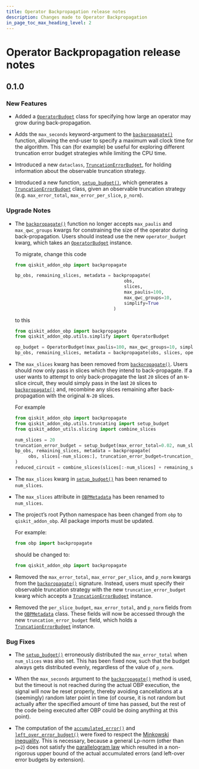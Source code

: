 ```yaml
---
title: Operator Backpropagation release notes
description: Changes made to Operator Backpropagation
in_page_toc_max_heading_level: 2
---
```


<span id="release-notes" />

<span id="id1" />

# Operator Backpropagation release notes

<span id="release-notes-0-1-0" />

<span id="id2" />

## 0.1.0

<span id="release-notes-0-1-0-new-features" />

### New Features

*   Added a [`OperatorBudget`](utils-simplify-operator-budget "qiskit_addon_obp.utils.simplify.OperatorBudget") class for specifying how large an operator may grow during back-propagation.

*   Adds the `max_seconds` keyword-argument to the [`backpropagate()`](backpropagate "qiskit_addon_obp.backpropagate") function, allowing the end-user to specify a maximum wall clock time for the algorithm. This can (for example) be useful for exploring different truncation error budget strategies while limiting the CPU time.

*   Introduced a new `dataclass`, [`TruncationErrorBudget`](utils-truncating-truncation-error-budget "qiskit_addon_obp.utils.truncating.TruncationErrorBudget"), for holding information about the observable truncation strategy.

*   Introduced a new function, [`setup_budget()`](utils-truncating-setup-budget "qiskit_addon_obp.utils.truncating.setup_budget"), which generates a [`TruncationErrorBudget`](utils-truncating-truncation-error-budget "qiskit_addon_obp.utils.truncating.TruncationErrorBudget") class, given an observable truncation strategy (e.g. `max_error_total`, `max_error_per_slice`, `p_norm`).

<span id="release-notes-0-1-0-upgrade-notes" />

### Upgrade Notes

*   The [`backpropagate()`](backpropagate "qiskit_addon_obp.backpropagate") function no longer accepts `max_paulis` and `max_qwc_groups` kwargs for constraining the size of the operator during back-propagation. Users should instead use the new `operator_budget` kwarg, which takes an [`OperatorBudget`](utils-simplify-operator-budget "qiskit_addon_obp.utils.simplify.OperatorBudget") instance.

    To migrate, change this code

    ```python
    from qiskit_addon_obp import backpropagate

    bp_obs, remaining_slices, metadata = backpropagate(
                                             obs,
                                             slices,
                                             max_paulis=100,
                                             max_qwc_groups=10,
                                             simplify=True
                                         )
    ```

    to this

    ```python
    from qiskit_addon_obp import backpropagate
    from qiskit_addon_obp.utils.simplify import OperatorBudget

    op_budget = OperatorBudget(max_paulis=100, max_qwc_groups=10, simplify=True)
    bp_obs, remaining_slices, metadata = backpropagate(obs, slices, operator_budget=op_budget)
    ```

*   The `max_slices` kwarg has been removed from [`backpropagate()`](backpropagate "qiskit_addon_obp.backpropagate"). Users should now only pass in slices which they intend to back-propagate. If a user wants to attempt to only back-propagate the last `20` slices of an `N`-slice circuit, they would simply pass in the last `20` slices to [`backpropagate()`](backpropagate "qiskit_addon_obp.backpropagate") and, recombine any slices remaining after back-propagation with the original `N-20` slices.

    For example

    ```python
    from qiskit_addon_obp import backpropagate
    from qiskit_addon_obp.utils.truncating import setup_budget
    from qiskit_addon_utils.slicing import combine_slices

    num_slices = 20
    truncation_error_budget = setup_budget(max_error_total=0.02, num_slices=num_slices, p_norm=1)
    bp_obs, remaining_slices, metadata = backpropagate(
         obs, slices[-num_slices:], truncation_error_budget=truncation_error_budget
    )
    reduced_circuit = combine_slices(slices[:-num_slices] + remaining_slices)
    ```

*   The `max_slices` kwarg in [`setup_budget()`](utils-truncating-setup-budget "qiskit_addon_obp.utils.truncating.setup_budget") has been renamed to `num_slices`.

*   The `max_slices` attribute in [`OBPMetadata`](utils-metadata-obp-metadata "qiskit_addon_obp.utils.metadata.OBPMetadata") has been renamed to `num_slices`.

*   The project’s root Python namespace has been changed from `obp` to `qiskit_addon_obp`. All package imports must be updated.

    For example:

    ```python
    from obp import backpropagate
    ```

    should be changed to:

    ```python
    from qiskit_addon_obp import backpropagate
    ```

*   Removed the `max_error_total`, `max_error_per_slice`, and `p_norm` kwargs from the [`backpropagate()`](backpropagate "qiskit_addon_obp.backpropagate") signature. Instead, users must specify their observable truncation strategy with the new `truncation_error_budget` kwarg which accepts a [`TruncationErrorBudget`](utils-truncating-truncation-error-budget "qiskit_addon_obp.utils.truncating.TruncationErrorBudget") instance.

*   Removed the `per_slice_budget`, `max_error_total`, and `p_norm` fields from the [`OBPMetadata`](utils-metadata-obp-metadata "qiskit_addon_obp.utils.metadata.OBPMetadata") class. These fields will now be accessed through the new `truncation_error_budget` field, which holds a [`TruncationErrorBudget`](utils-truncating-truncation-error-budget "qiskit_addon_obp.utils.truncating.TruncationErrorBudget") instance.

<span id="release-notes-0-1-0-bug-fixes" />

### Bug Fixes

*   The [`setup_budget()`](utils-truncating-setup-budget "qiskit_addon_obp.utils.truncating.setup_budget") erroneously distributed the `max_error_total` when `num_slices` was also set. This has been fixed now, such that the budget always gets distributed evenly, regardless of the value of `p_norm`.

*   When the `max_seconds` argument to the [`backpropagate()`](backpropagate "qiskit_addon_obp.backpropagate") method is used, but the timeout is not reached during the actual OBP execution, the signal will now be reset properly, thereby avoiding cancellations at a (seemingly) random later point in time (of course, it is not random but actually after the specified amount of time has passed, but the rest of the code being executed after OBP could be doing anything at this point).

*   The computation of the [`accumulated_error()`](utils-metadata-obp-metadata#accumulated_error "qiskit_addon_obp.utils.metadata.OBPMetadata.accumulated_error") and [`left_over_error_budget()`](utils-metadata-obp-metadata#left_over_error_budget "qiskit_addon_obp.utils.metadata.OBPMetadata.left_over_error_budget") were fixed to respect the [Minkowski inequality](https://en.wikipedia.org/wiki/Minkowski_inequality). This is necessary, because a general Lp-norm (other than `p=2`) does not satisfy the [parallelogram law](https://en.wikipedia.org/wiki/Parallelogram_law) which resulted in a non-rigorous upper bound of the actual accumulated errors (and left-over error budgets by extension).

